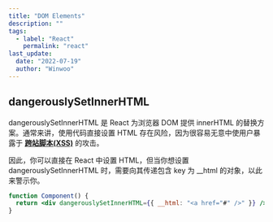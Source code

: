 ```yaml
---
title: "DOM Elements"
description: ""
tags:
  - label: "React"
    permalink: "react"
last_update:
  date: "2022-07-19"
  author: "Winwoo"
---
```


## dangerouslySetInnerHTML

dangerouslySetInnerHTML 是 React 为浏览器 DOM 提供 innerHTML 的替换方案。通常来讲，使用代码直接设置 HTML 存在风险，因为很容易无意中使用户暴露于 **[跨站脚本(XSS)](https://en.wikipedia.org/wiki/Cross-site_scripting)** 的攻击。

因此，你可以直接在 React 中设置 HTML，但当你想设置 dangerouslySetInnerHTML 时，需要向其传递包含 key 为 \_\_html 的对象，以此来警示你。

```jsx
function Component() {
  return <div dangerouslySetInnerHTML={{ __html: "<a href="#" />" }} />;
}
```
